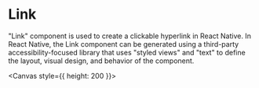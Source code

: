 
<Meta title="components/Link" />

# Link

"Link" component is used to create a clickable hyperlink in React Native. In React Native, the Link component can be generated using a third-party accessibility-focused library that uses "styled views" and "text" to define the layout, visual design, and behavior of the component.

<Canvas style={{ height: 200 }}>
  <Story id="components-stories-link--link-story" />
</Canvas>
